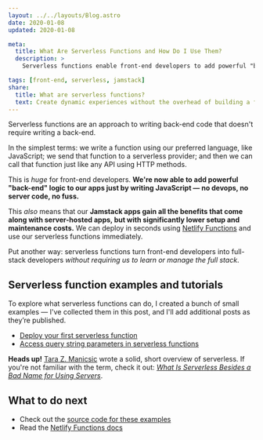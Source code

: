 ```yaml
---
layout: ../../layouts/Blog.astro
date: 2020-01-08
updated: 2020-01-08

meta:
  title: What Are Serverless Functions and How Do I Use Them?
  description: >
    Serverless functions enable front-end developers to add powerful "back-end" logic to our apps just by writing JavaScript — no devops, no servers, just results.

tags: [front-end, serverless, jamstack]
share:
  title: What are serverless functions?
  text: Create dynamic experiences without the overhead of building a full backend.
---
```



Serverless functions are an approach to writing back-end code that doesn't require writing a back-end.

In the simplest terms: we write a function using our preferred language, like JavaScript; we send that function to a serverless provider; and then we can call that function just like any API using HTTP methods.

This is _huge_ for front-end developers. **We're now able to add powerful "back-end" logic to our apps just by writing JavaScript — no devops, no server code, no fuss.**

This _also_ means that our **Jamstack apps gain all the benefits that come along with server-hosted apps, but with significantly lower setup and maintenance costs.** We can deploy in seconds using [Netlify Functions](https://www.netlify.com/products/functions/?utm_source=learnwithjason&utm_medium=serverless-intro-jl&utm_campaign=devex) and use our serverless functions immediately.

Put another way: serverless functions turn front-end developers into full-stack developers _without requiring us to learn or manage the full stack_.

## Serverless function examples and tutorials

To explore what serverless functions can do, I created a bunch of small examples — I've collected them in this post, and I'll add additional posts as they’re published.

- [Deploy your first serverless function](/blog/serverless-functions/deploy-first-serverless-function/)
- [Access query string parameters in serverless functions](/blog/serverless-functions/query-strings-serverless-functions/)

<Aside>

**Heads up!** [Tara Z. Manicsic](https://twitter.com/tzmanics) wrote a solid, short overview of serverless. If you're not familiar with the term, check it out: _[What Is Serverless Besides a Bad Name for Using Servers](https://dev.to/tzmanics/what-is-serverless-besides-a-bad-name-for-using-servers-35ag)_.

</Aside>

## What to do next

- Check out the [source code for these examples](https://github.com/jlengstorf/serverless-functions)
- Read the [Netlify Functions docs](https://docs.netlify.com/functions/overview/?utm_source=learnwithjason&utm_medium=serverless-intro-jl&utm_campaign=devex)
